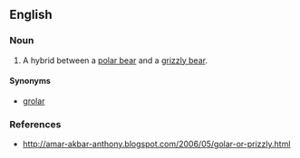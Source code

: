 ==English==
{{wikipedia}}

===Noun===
{{en-noun|prizzlies}}

# A hybrid between a [[polar bear]] and a [[grizzly bear]].

====Synonyms====
* [[grolar]]

===References===
* http://amar-akbar-anthony.blogspot.com/2006/05/golar-or-prizzly.html